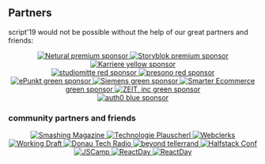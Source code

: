 
## Partners

script'19 would not be possible without the help of our great partners and friends:

<style jsx>{`
  a > * {
    display: block;
  }

  a {
    text-align: center;
  }
  
  span {
    font-size: 1rem;
  }

  img {
    padding: 0.5rem 1.5rem;
  }

  .small {
    height: 40px;
  }

  .med {
    height: 50px;
  }

  .lg {
    height: 60px;
  }

  .sm-padding {
    padding: 0.5rem;
  }

  .sm-margin {
    margin: 0.5rem;
  }
`}</style>


<Center>
  <a href="https://netural.com" rel="noopener">
    <img className="small" alt="Netural" src="/static/assets/images/partner/netural.svg?v=2" />
    <span>premium sponsor</span>
  </a>
  <a href="https://storyblok.com" rel="noopener">
    <img className="lg" alt="Storyblok" src="/static/assets/images/partner/storyblok.png?v=2" />
    <span>premium sponsor</span>
  </a>
</Center>


<Center>
  <a href="https://karriere.at" rel="noopener" >
    <img className="small" alt="Karriere" src="/static/assets/images/partner/karriere.png?v=2" />
    <span>yellow sponsor</span>
  </a>
</Center>


<Center>
  <a href="https://studiomitte.com" rel="noopener" >
    <img className="lg" alt="studiomitte" src="/static/assets/images/partner/studiomitte.svg?v=2" />
    <span>red sponsor</span>
  </a>
  <a href="https://presono.com" rel="noopener" >
    <img className="lg" alt="presono" src="/static/assets/images/partner/presono.svg?v=2" />
    <span>red sponsor</span>
  </a>
</Center>



<Center>
  <a href="https://epunkt.com" rel="noopener" >
    <img  alt="ePunkt" src="/static/assets/images/partner/epunkt.png?v=1?v=2" />
    <span>green sponsor</span>
  </a>
  <a href="https://siemens.com/" rel="noopener" >
    <img  alt="Siemens" src="/static/assets/images/partner/siemens.jpg?v=1?v=2" />
    <span>green sponsor</span>
  </a>
  <a href="https://smarter-ecommerce.com/" rel="noopener" >
    <img  alt="Smarter Ecommerce" src="/static/assets/images/partner/smec.jpg?v=1" />
    <span>green sponsor</span>
  </a>
  <a href="https://zeit.co/" rel="noopener" >
    <img  alt="ZEIT, inc" src="/static/assets/images/partner/zeit.svg?v=1?v=2" />
    <span>green sponsor</span>
  </a>
</Center>


<Center>
  <a href="https://auth0.com" rel="noopener" >
    <img className="small" alt="auth0" src="/static/assets/images/partner/auth0.svg?v=2" />
    <span>blue sponsor</span>
  </a>
</Center>

### community partners and friends

<Center>
  <a href="https://smashingmagazine.com" rel="noopener" >
    <img className="small sm-padding sm-margin" alt="Smashing Magazine" src="/static/assets/images/partner/smashing.png?v=2" />
  </a>
  <a href="https://technologieplauscherl.at" rel="noopener" >
    <img className="small sm-padding sm-margin" alt="Technologie Plauscherl" src="/static/assets/images/partner/plauscherl.jpeg?v=2" />
  </a>
  <a href="https://webclerks.at" rel="noopener" >
    <img className="small sm-padding sm-margin" alt="Webclerks" src="/static/assets/images/partner/webclerks.png?v=2" />
  </a>
  <a href="https://workingdraft.de" rel="noopener" >
    <img className="small sm-padding sm-margin" alt="Working Draft" src="/static/assets/images/partner/workingdraft.png?v=2" />
  </a>
  <a href="https://dtr.fm" rel="noopener" >
    <img className="small sm-padding sm-margin" alt="Donau Tech Radio" src="/static/assets/images/partner/dtr.jpg?v=2" />
  </a>
  <a href="https://beyondtellerrand.com" rel="noopener" >
    <img className="small sm-padding sm-margin" alt="beyond tellerrand" src="/static/assets/images/partner/beyond.png?v=2" />
  </a>
  <a href="https://halfstackconf.com" rel="noopener" >
    <img className="small sm-padding sm-margin" alt="Halfstack Conf" src="/static/assets/images/partner/halfstack-logo.svg?v=2" />
  </a>
  <a href="https://jscamp.tech" rel="noopener" >
    <img className="med sm-padding sm-margin" alt="JSCamp" src="/static/assets/images/partner/jscamp.svg?v=2" />
  </a>
  <a href="https://reactday.berlin" rel="noopener" >
    <img className="med sm-padding sm-margin" alt="ReactDay" src="/static/assets/images/partner/react-berlin.png?v=2" />
  </a>
  <a href="https://angular-austria.at" rel="noopener" >
    <img className="med sm-padding sm-margin" alt="ReactDay" src="/static/assets/images/partner/angularaustria.png?v=2" />
  </a>
</Center>
